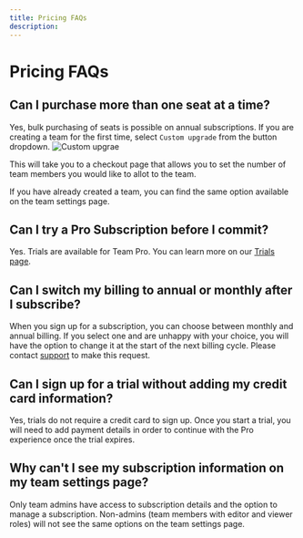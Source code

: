 ```yaml
---
title: Pricing FAQs
description: 
---
```



# Pricing FAQs

## Can I purchase more than one seat at a time?
Yes, bulk purchasing of seats is possible on annual subscriptions. 
If you are creating a team for the first time, select `Custom upgrade` from the button dropdown. 
![Custom upgrae](../images/subscribe-prepurchase.png)

This will take you to a checkout page that allows you to set the number of team members you would like to allot to the team.

If you have already created a team, you can find the same option available on the team settings page.  

## Can I try a Pro Subscription before I commit?
Yes. Trials are available for Team Pro. You can learn more on our [Trials page](/learn/plan-billing/trials).

## Can I switch my billing to annual or monthly after I subscribe?
When you sign up for a subscription, you can choose between monthly and annual billing. If you select one and are unhappy with your choice, you will have the option to change it at the start of the next billing cycle. Please contact [support](mailto:support@codesandbox.io) to make this request.

## Can I sign up for a trial without adding my credit card information?
Yes, trials do not require a credit card to sign up. Once you start a trial, you will need to add payment details in order to continue with the Pro experience once the trial expires. 

## Why can't I see my subscription information on my team settings page?
Only team admins have access to subscription details and the option to manage a subscription. Non-admins (team members with editor and viewer roles) will not see the same options on the team settings page.